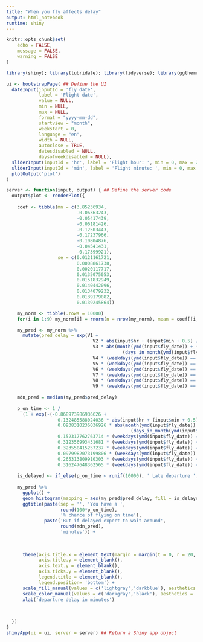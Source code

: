 ```yaml
---
title: "When you fly affects delay"
output: html_notebook
runtime: shiny
---
```


```r
knitr::opts_chunk$set(
	echo = FALSE,
	message = FALSE,
	warning = FALSE
)
```


```r
library(shiny); library(lubridate); library(tidyverse); library(ggthemes)

ui <- bootstrapPage( ## Define the UI
  dateInput(inputId = 'fly_date',
            label = 'Flight date',
            value = NULL,
            min = NULL,
            max = NULL,
            format = "yyyy-mm-dd",
            startview = "month",
            weekstart = 0,
            language = "en",
            width = NULL,
            autoclose = TRUE,
            datesdisabled = NULL,
            daysofweekdisabled = NULL),
  sliderInput(inputId = 'hr', label = 'Flight hour: ', min = 0, max = 23, value = 12, width = '100%'),
  sliderInput(inputId = 'min', label = 'Flight minute: ', min = 0, max = 59, value = 30, width = '100%'),
  plotOutput('plot')
)

server <- function(input, output) { ## Define the server code
  output$plot <- renderPlot({
    
    coef <- tibble(mn = c(3.85236934,
                          -0.06363243,
                          -0.05417439,
                          -0.06181426,
                          -0.12503443,
                          -0.17237966,
                          -0.10804876,
                          -0.04541431,
                          -0.17399921),
                   se = c(0.0121161721,
                          0.0008861738,
                          0.0020117717,
                          0.0135075053,
                          0.0151832949,
                          0.0140442096,
                          0.0134079232,
                          0.0139179082,
                          0.0139245864))

    my_norm <- tibble(.rows = 10000)
    for(i in 1:9) my_norm[i] = rnorm(n = nrow(my_norm), mean = coef[[i, 1]], sd = coef[[i, 2]])

    my_pred <- my_norm %>%
      mutate(pred_delay = exp(V1 +
                                V2 * abs(input$hr + (input$min + 0.5) / 60 - 21.45) +
                                V3 * abs(month(ymd(input$fly_date)) + (day(ymd(input$fly_date)) - 0.5) /
                                           (days_in_month(ymd(input$fly_date))) - 5.31) +
                                V4 * (weekdays(ymd(input$fly_date)) == 'Monday') +
                                V5 * (weekdays(ymd(input$fly_date)) == 'Saturday') +
                                V6 * (weekdays(ymd(input$fly_date)) == 'Sunday') +
                                V7 * (weekdays(ymd(input$fly_date)) == 'Thursday') +
                                V8 * (weekdays(ymd(input$fly_date)) == 'Tuesday') +
                                V9 * (weekdays(ymd(input$fly_date)) == 'Wednesday')))
    
    mdn_pred = median(my_pred$pred_delay)
    
    p_on_time <- 1 /
      (1 + exp(-(-0.868973986936626 +
                   0.132485588024036 * abs(input$hr + (input$min + 0.5) / 60 - 21.45) +
                   0.0938310236036926 * abs(month(ymd(input$fly_date)) + (day(ymd(input$fly_date)) - 0.5) /
                                              (days_in_month(ymd(input$fly_date))) - 5.31) +
                   0.152317762763714 * (weekdays(ymd(input$fly_date)) == 'Monday') +
                   0.312356993431681 * (weekdays(ymd(input$fly_date)) == 'Saturday') +
                   0.323550415257237 * (weekdays(ymd(input$fly_date)) == 'Sunday') +
                   0.0979982073199806 * (weekdays(ymd(input$fly_date)) == 'Thursday') +
                   0.265313809910303 * (weekdays(ymd(input$fly_date)) == 'Tuesday') +
                   0.316247648362565 * (weekdays(ymd(input$fly_date)) == 'Wednesday'))))
    
    is_delayed <- if_else(p_on_time < runif(10000), ' Late departure ', ' Early or on-time departure ')
    
    my_pred %>%
      ggplot() +
      geom_histogram(mapping = aes(my_pred$pred_delay, fill = is_delayed, color = is_delayed), bin = 60) +
      ggtitle(paste(sep = '', 'You have a ',
                    round(100*p_on_time),
                    '% chance of flying on time'),
              paste('But if delayed expect to wait around',
                    round(mdn_pred),
                    'minutes')) +
      
      
      
      theme(axis.title.x = element_text(margin = margin(t = 0, r = 20, b = 0, l = 0)),
            axis.title.y = element_blank(),
            axis.text.y = element_blank(),
            axis.ticks.y = element_blank(),
            legend.title = element_blank(),
            legend.position= 'bottom') +
      scale_fill_manual(values = c('lightgray','darkblue'), aesthetics = 'fill', breaks = c('', 'Best')) +
      scale_color_manual(values = c('darkgray','black'), aesthetics = 'color', breaks = c('', 'Best')) +
      xlab('departure delay in minutes')
    
    

  })
}
shinyApp(ui = ui, server = server) ## Return a Shiny app object
```

